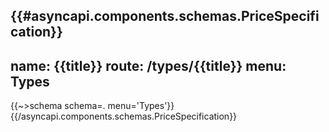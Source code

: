 {{#asyncapi.components.schemas.PriceSpecification}}
---
name: {{title}}
route: /types/{{title}}
menu: Types
---
{{~>schema schema=. menu='Types'}}
{{/asyncapi.components.schemas.PriceSpecification}}